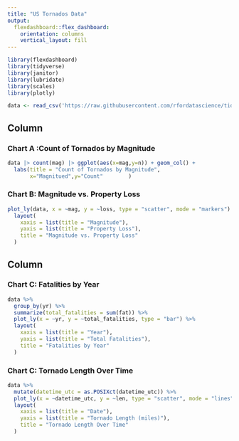 ```yaml
---
title: "US Tornados Data"
output: 
  flexdashboard::flex_dashboard:
    orientation: columns
    vertical_layout: fill
---
```


```r
library(flexdashboard)
library(tidyverse)
library(janitor)
library(lubridate)
library(scales)
library(plotly)
```
```r
data <- read_csv('https://raw.githubusercontent.com/rfordatascience/tidytuesday/master/data/2023/2023-05-16/tornados.csv')
```


Column {data-width=450}
-----------------------------------------------------------------------

### Chart A :Count of Tornados by Magnitude

```r
data |> count(mag) |> ggplot(aes(x=mag,y=n)) + geom_col() +
  labs(title = "Count of Tornados by Magnitude",
       x="Magnitued",y="Count"        )
```

### Chart B: Magnitude vs. Property Loss

```r
plot_ly(data, x = ~mag, y = ~loss, type = "scatter", mode = "markers") %>%
  layout(
    xaxis = list(title = "Magnitude"),
    yaxis = list(title = "Property Loss"),
    title = "Magnitude vs. Property Loss"
  )
```

Column {data-width=300}
-----------------------------------------------------------------------


### Chart C: Fatalities by Year

```r
data %>%
  group_by(yr) %>%
  summarize(total_fatalities = sum(fat)) %>%
  plot_ly(x = ~yr, y = ~total_fatalities, type = "bar") %>%
  layout(
    xaxis = list(title = "Year"),
    yaxis = list(title = "Total Fatalities"),
    title = "Fatalities by Year"
  )
```

### Chart C: Tornado Length Over Time

```r
data %>%
  mutate(datetime_utc = as.POSIXct(datetime_utc)) %>%
  plot_ly(x = ~datetime_utc, y = ~len, type = "scatter", mode = "lines") %>%
  layout(
    xaxis = list(title = "Date"),
    yaxis = list(title = "Tornado Length (miles)"),
    title = "Tornado Length Over Time"
  )
```